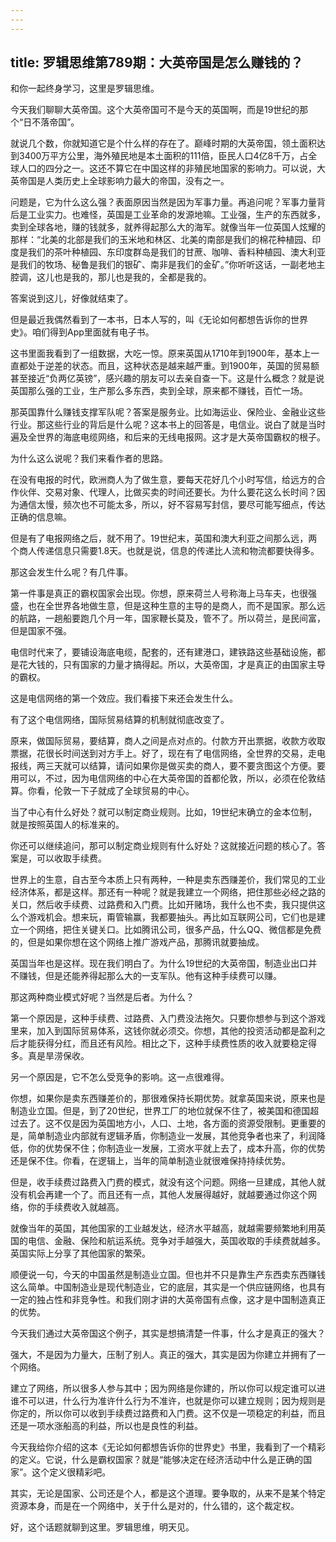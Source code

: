 ```yaml
---
---
---
```

title: 罗辑思维第789期：大英帝国是怎么赚钱的？
---

和你一起终身学习，这里是罗辑思维。

今天我们聊聊大英帝国。这个大英帝国可不是今天的英国啊，而是19世纪的那个“日不落帝国”。

就说几个数，你就知道它是个什么样的存在了。巅峰时期的大英帝国，领土面积达到3400万平方公里，海外殖民地是本土面积的111倍，臣民人口4亿8千万，占全球人口的四分之一。这还不算它在中国这样的非殖民地国家的影响力。可以说，大英帝国是人类历史上全球影响力最大的帝国，没有之一。

问题是，它为什么这么强？表面原因当然是因为军事力量。再追问呢？军事力量背后是工业实力。也难怪，英国是工业革命的发源地嘛。工业强，生产的东西就多，卖到全球各地，赚的钱就多，就养得起那么大的海军。就像当年一位英国人炫耀的那样：“北美的北部是我们的玉米地和林区、北美的南部是我们的棉花种植园、印度是我们的茶叶种植园、东印度群岛是我们的甘蔗、咖啡、香料种植园、澳大利亚是我们的牧场、秘鲁是我们的银矿、南非是我们的金矿。”你听听这话，一副老地主腔调，这儿也是我的，那儿也是我的，全都是我的。

答案说到这儿，好像就结束了。

但是最近我偶然看到了一本书，日本人写的，叫《无论如何都想告诉你的世界史》。咱们得到App里面就有电子书。

这书里面我看到了一组数据，大吃一惊。原来英国从1710年到1900年，基本上一直都处于逆差的状态。而且，这种状态是越来越严重。到1900年，英国的贸易额甚至接近“负两亿英镑”，感兴趣的朋友可以去亲自查一下。这是什么概念？就是说英国那么强的工业，生产那么多东西，卖到全球，原来都不赚钱，百忙一场。

那英国靠什么赚钱支撑军队呢？答案是服务业。比如海运业、保险业、金融业这些行业。那这些行业的背后是什么呢？这本书上的回答是，电信业。说白了就是当时遍及全世界的海底电缆网络，和后来的无线电报网。这才是大英帝国霸权的根子。

为什么这么说呢？我们来看作者的思路。

在没有电报的时代，欧洲商人为了做生意，要每天花好几个小时写信，给远方的合作伙伴、交易对象、代理人，比做买卖的时间还要长。为什么要花这么长时间？因为通信太慢，频次也不可能太多，所以，好不容易写封信，要尽可能写细点，传达正确的信息嘛。

但是有了电报网络之后，就不用了。19世纪末，英国和澳大利亚之间那么远，两个商人传递信息只需要1.8天。也就是说，信息的传递比人流和物流都要快得多。

那这会发生什么呢？有几件事。

第一件事是真正的霸权国家会出现。你想，原来荷兰人号称海上马车夫，也很强盛，也在全世界各地做生意，但是这种生意的主导的是商人，而不是国家。那么远的航路，一趟船要跑几个月一年，国家鞭长莫及，管不了。所以荷兰，是民间富，但是国家不强。

电信时代来了，要铺设海底电缆，配套的，还有建港口，建铁路这些基础设施，都是花大钱的，只有国家的力量才搞得起。所以，大英帝国，才是真正的由国家主导的霸权。

这是电信网络的第一个效应。我们看接下来还会发生什么。

有了这个电信网络，国际贸易结算的机制就彻底改变了。

原来，做国际贸易，要结算，商人之间是点对点的。付款方开出票据，收款方收取票据，花很长时间送到对方手上。好了，现在有了电信网络，全世界的交易，走电报线，两三天就可以结算，请问如果你是做买卖的商人，要不要贪图这个方便。要用可以，不过，因为电信网络的中心在大英帝国的首都伦敦，所以，必须在伦敦结算。你看，伦敦一下子就成了全球贸易的中心。

当了中心有什么好处？就可以制定商业规则。比如，19世纪末确立的金本位制，就是按照英国人的标准来的。

你还可以继续追问，那可以制定商业规则有什么好处？这就接近问题的核心了。答案是，可以收取手续费。

世界上的生意，自古至今本质上只有两种，一种是卖东西赚差价，我们常见的工业经济体系，都是这样。那还有一种呢？就是我建立一个网络，把住那些必经之路的关口，然后收手续费、过路费和入门费。比如开赌场，我什么也不卖，我只提供这么个游戏机会。想来玩，甭管输赢，我都要抽头。再比如互联网公司，它们也是建立一个网络，把住关键关口。比如腾讯公司，很多产品，什么QQ、微信都是免费的，但是如果你想在这个网络上推广游戏产品，那腾讯就要抽成。

英国当年也是这样。现在我们明白了。为什么19世纪的大英帝国，制造业出口并不赚钱，但是还能养得起那么大的一支军队。他有这种手续费可以赚。

那这两种商业模式好呢？当然是后者。为什么？

第一个原因是，这种手续费、过路费、入门费没法拖欠。只要你想参与到这个游戏里来，加入到国际贸易体系，这钱你就必须交。你想，其他的投资活动都是盈利之后才能获得分红，而且还有风险。相比之下，这种手续费性质的收入就要稳定得多。真是旱涝保收。

另一个原因是，它不怎么受竞争的影响。这一点很难得。

你想，如果你是卖东西赚差价的，那很难保持长期优势。就拿英国来说，原来也是制造业立国。但是，到了20世纪，世界工厂的地位就保不住了，被美国和德国超过去了。这不仅是因为英国地方小，人口、土地，各方面的资源受限制。更重要的是，简单制造业内部就有逻辑矛盾，你制造业一发展，其他竞争者也来了，利润降低，你的优势保不住；你制造业一发展，工资水平就上去了，成本升高，你的优势还是保不住。你看，在逻辑上，当年的简单制造业就很难保持持续优势。

但是，收手续费过路费入门费的模式，就没有这个问题。网络一旦建成，其他人就没有机会再建一个了。而且还有一点，其他人发展得越好，就越要通过你这个网络，你的手续费收入就越高。

就像当年的英国，其他国家的工业越发达，经济水平越高，就越需要频繁地利用英国的电信、金融、保险和航运系统。竞争对手越强大，英国收取的手续费就越多。英国实际上分享了其他国家的繁荣。

顺便说一句，今天的中国虽然是制造业立国。但也并不只是靠生产东西卖东西赚钱这么简单。中国制造业是现代制造业，它的底层，其实是一个供应链网络，也具有一定的独占性和非竞争性。和我们刚才讲的大英帝国有点像，这才是中国制造真正的优势。

今天我们通过大英帝国这个例子，其实是想搞清楚一件事，什么才是真正的强大？

强大，不是因为力量大，压制了别人。真正的强大，其实是因为你建立并拥有了一个网络。

建立了网络，所以很多人参与其中；因为网络是你建的，所以你可以规定谁可以进谁不可以进，什么行为准许什么行为不准许，也就是你可以建立规则；因为规则是你定的，所以你可以收到手续费过路费和入门费。这不仅是一项稳定的利益，而且还是一项水涨船高的利益，所以也是良性的利益。

今天我给你介绍的这本《无论如何都想告诉你的世界史》书里，我看到了一个精彩的定义。它说，什么是霸权国家？就是“能够决定在经济活动中什么是正确的国家”。这个定义很精彩吧。

其实，无论是国家、公司还是个人，都是这个道理。要争取的，从来不是某个特定资源本身，而是在一个网络中，关于什么是对的，什么错的，这个裁定权。

好，这个话题就聊到这里。罗辑思维，明天见。

